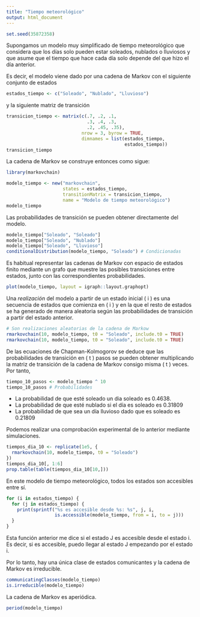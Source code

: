 ```yaml
---
title: "Tiempo meteorológico"
output: html_document
---
```


```r
set.seed(35872358)
```


Supongamos un modelo muy simplificado de tiempo meteorológico que considera que los días solo pueden estar soleados, nublados o lluviosos y que asume que el tiempo que hace cada día solo depende del que hizo el día anterior.

Es decir, el modelo viene dado por una cadena de Markov con el siguiente conjunto de estados

```r
estados_tiempo <- c("Soleado", "Nublado", "Lluvioso")
```

y la siguiente matriz de transición

```r
transicion_tiempo <- matrix(c(.7, .2, .1,
                              .3, .4, .3,
                              .2, .45, .35),
                            nrow = 3, byrow = TRUE,
                            dimnames = list(estados_tiempo,
                                            estados_tiempo))
transicion_tiempo
```

La cadena de Markov se construye entonces como sigue:

```r
library(markovchain)

modelo_tiempo <- new("markovchain",
                     states = estados_tiempo,
                     transitionMatrix = transicion_tiempo,
                     name = "Modelo de tiempo meteorológico")
modelo_tiempo
```

Las probabilidades de transición se pueden obtener directamente del modelo.

```r
modelo_tiempo["Soleado", "Soleado"]
modelo_tiempo["Soleado", "Nublado"]
modelo_tiempo["Soleado", "Lluvioso"]
conditionalDistribution(modelo_tiempo, "Soleado") # Condicionadas
```

Es habitual representar las cadenas de Markov con espacio de estados finito mediante un grafo que muestre las posibles transiciones entre estados, junto con las correspondientes probabilidades.

```r
plot(modelo_tiempo, layout = igraph::layout.graphopt)
```

Una _realización_ del modelo a partir de un estado inicial \( i \) es una secuencia de estados que comienza en \( i \) y en la que el resto de estados se ha generado de manera aleatoria según las probabilidades de transición a partir del estado anterior.

```r
# Son realizaciones aleatorias de la cadena de Markow
rmarkovchain(10, modelo_tiempo, t0 = "Soleado", include.t0 = TRUE)
rmarkovchain(10, modelo_tiempo, t0 = "Soleado", include.t0 = TRUE)
```

De las ecuaciones de Chapman-Kolmogorov se deduce que las probabilidades de transición en \( t \) pasos se pueden obtener multiplicando la matriz de transición de la cadena de Markov consigo misma \( t \) veces. Por tanto,

```r
tiempo_10_pasos <- modelo_tiempo ^ 10
tiempo_10_pasos # Probabilidades
```

- La probabilidad de que esté soleado un dia soleado es 0.4638.
- La probabilidad de que esté nublado si el día es soleado es 0.31809
- La probabilidad de que sea un día lluvioso dado que es soleado es 0.21809

Podemos realizar una comprobación experimental de lo anterior mediante simulaciones.

```r
tiempos_dia_10 <- replicate(1e5, {
  rmarkovchain(10, modelo_tiempo, t0 = "Soleado")
})
tiempos_dia_10[, 1:6]
prop.table(table(tiempos_dia_10[10,]))
```

En este modelo de tiempo meteorológico, todos los estados son accesibles entre sí.

```r
for (i in estados_tiempo) {
  for (j in estados_tiempo) {
    print(sprintf("%s es accesible desde %s: %s", j, i,
                  is.accessible(modelo_tiempo, from = i, to = j)))
  }
}

```

Esta función anterior me dice si el estado J es accesible desde el estado i. Es decir, si es accesible, puedo llegar al estado J empezando por el estado i.



Por lo tanto, hay una única clase de estados comunicantes y la cadena de Markov es irreducible.

```r
communicatingClasses(modelo_tiempo)
is.irreducible(modelo_tiempo)
```

La cadena de Markov es aperiódica.

```r
period(modelo_tiempo)
```
